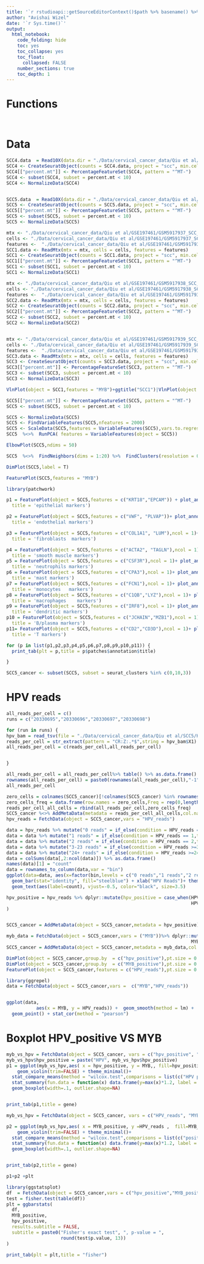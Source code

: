 ```yaml
---
title: '`r rstudioapi::getSourceEditorContext()$path %>% basename() %>% gsub(pattern = "\\.Rmd",replacement = "")`' 
author: "Avishai Wizel"
date: '`r Sys.time()`'
output: 
  html_notebook: 
    code_folding: hide
    toc: yes
    toc_collapse: yes
    toc_float: 
      collapsed: FALSE
    number_sections: true
    toc_depth: 1
---
```





# Functions

```r
```

```r
```

# Data

```r
SCC4.data  = Read10X(data.dir = "./Data/cervical_cancer_data/Qiu et al/SCC4//")
SCC4 <- CreateSeuratObject(counts = SCC4.data, project = "scc", min.cells = 3, min.features = 200)
SCC4[["percent.mt"]] <- PercentageFeatureSet(SCC4, pattern = "^MT-")
SCC4 <- subset(SCC4, subset = percent.mt < 10)
SCC4 <- NormalizeData(SCC4)


SCC5.data  = Read10X(data.dir = "./Data/cervical_cancer_data/Qiu et al/SCC5/")
SCC5 <- CreateSeuratObject(counts = SCC5.data, project = "scc", min.cells = 3, min.features = 200)
SCC5[["percent.mt"]] <- PercentageFeatureSet(SCC5, pattern = "^MT-")
SCC5 <- subset(SCC5, subset = percent.mt < 10)
SCC5 <- NormalizeData(SCC5)

mtx <- "./Data/cervical_cancer_data/Qiu et al/GSE197461/GSM5917937_SCC_1_matrix.mtx.gz"
cells <- "./Data/cervical_cancer_data/Qiu et al/GSE197461/GSM5917937_SCC_1_barcodes.tsv.gz"
features <-  "./Data/cervical_cancer_data/Qiu et al/GSE197461/GSM5917937_SCC_1_features.tsv.gz"
SCC1.data <- ReadMtx(mtx = mtx, cells = cells, features = features)
SCC1 <- CreateSeuratObject(counts = SCC1.data, project = "scc", min.cells = 3, min.features = 200)
SCC1[["percent.mt"]] <- PercentageFeatureSet(SCC1, pattern = "^MT-")
SCC1 <- subset(SCC1, subset = percent.mt < 10)
SCC1 <- NormalizeData(SCC1)

mtx <- "./Data/cervical_cancer_data/Qiu et al/GSE197461/GSM5917938_SCC_2_matrix.mtx.gz"
cells <- "./Data/cervical_cancer_data/Qiu et al/GSE197461/GSM5917938_SCC_2_barcodes.tsv.gz"
features <-  "./Data/cervical_cancer_data/Qiu et al/GSE197461/GSM5917938_SCC_2_features.tsv.gz"
SCC2.data <- ReadMtx(mtx = mtx, cells = cells, features = features)
SCC2 <- CreateSeuratObject(counts = SCC2.data, project = "scc", min.cells = 3, min.features = 200)
SCC2[["percent.mt"]] <- PercentageFeatureSet(SCC2, pattern = "^MT-")
SCC2 <- subset(SCC2, subset = percent.mt < 10)
SCC2 <- NormalizeData(SCC2)


mtx <- "./Data/cervical_cancer_data/Qiu et al/GSE197461/GSM5917939_SCC_3_matrix.mtx.gz"
cells <- "./Data/cervical_cancer_data/Qiu et al/GSE197461/GSM5917939_SCC_3_barcodes.tsv.gz"
features <-  "./Data/cervical_cancer_data/Qiu et al/GSE197461/GSM5917939_SCC_3_features.tsv.gz"
SCC3.data <- ReadMtx(mtx = mtx, cells = cells, features = features)
SCC3 <- CreateSeuratObject(counts = SCC3.data, project = "scc", min.cells = 3, min.features = 200)
SCC3[["percent.mt"]] <- PercentageFeatureSet(SCC3, pattern = "^MT-")
SCC3 <- subset(SCC3, subset = percent.mt < 10)
SCC3 <- NormalizeData(SCC3)


```


```r
VlnPlot(object = SCC1,features = "MYB")+ggtitle("SCC1")|VlnPlot(object = SCC2,features = "MYB")+ggtitle("SCC2")|VlnPlot(object = SCC3,features = "MYB")+ggtitle("SCC3")|VlnPlot(object = SCC4,features = "MYB")+ggtitle("SCC4")|VlnPlot(object = SCC5,features = "MYB",group.by = "orig.ident")+ggtitle("SCC5")
```


```r
SCC5[["percent.mt"]] <- PercentageFeatureSet(SCC5, pattern = "^MT-")
SCC5 <- subset(SCC5, subset = percent.mt < 10)

SCC5 <- NormalizeData(SCC5)
SCC5 <- FindVariableFeatures(SCC5,nfeatures = 2000)
SCC5 <- ScaleData(SCC5,features = VariableFeatures(SCC5),vars.to.regress = c("percent.mt","nCount_RNA"))
SCC5  %<>%  RunPCA( features = VariableFeatures(object = SCC5))
```

```r
ElbowPlot(SCC5,ndims = 50)

```
```r
SCC5  %<>%  FindNeighbors(dims = 1:20) %>%  FindClusters(resolution = 0.2) %>%  RunUMAP(dims = 1:20)
```

```r
DimPlot(SCC5,label = T)
```

```r
FeaturePlot(SCC5,features = "MYB")

```
```r
library(patchwork)

p1 = FeaturePlot(object = SCC5,features = c("KRT18","EPCAM")) + plot_annotation(
  title = 'epithelial markers')

p2 = FeaturePlot(object = SCC5,features = c("VWF", "PLVAP"))+ plot_annotation(
  title = 'endothelial markers')

p3 = FeaturePlot(object = SCC5,features = c("COL1A1", "LUM"),ncol = 1)+ plot_annotation(
  title = 'fibroblasts  markers')

p4 = FeaturePlot(object = SCC5,features = c("ACTA2", "TAGLN"),ncol = 1)+ plot_annotation(
  title = 'smooth muscle markers')
p5 = FeaturePlot(object = SCC5,features = c("CSF3R"),ncol = 1)+ plot_annotation(
  title = 'neutrophils markers')
p6 = FeaturePlot(object = SCC5,features = c("CPA3"),ncol = 1)+ plot_annotation(
  title = 'mast markers')
p7 = FeaturePlot(object = SCC5,features = c("FCN1"),ncol = 1)+ plot_annotation(
  title = 'monocytes   markers')
p8 = FeaturePlot(object = SCC5,features = c("C1QB","LYZ"),ncol = 1)+ plot_annotation(
  title = 'macrophages    markers')
p9 = FeaturePlot(object = SCC5,features = c("IRF8"),ncol = 1)+ plot_annotation(
  title = 'dendritic markers')
p10 = FeaturePlot(object = SCC5,features = c("JCHAIN","MZB1"),ncol = 1)+ plot_annotation(
  title = 'B/plasma markers')
p11= FeaturePlot(object = SCC5,features = c("CD2","CD3D"),ncol = 1)+ plot_annotation(
  title = 'T markers')

for (p in list(p1,p2,p3,p4,p5,p6,p7,p8,p9,p10,p11)) {
  print_tab(plt = p,title = p$patches$annotation$title)

}
```

```r
SCC5_cancer <- subset(SCC5, subset = seurat_clusters %in% c(0,10,3))
```

# HPV reads

```r
all_reads_per_cell = c()
runs = c("20330695","20330696","20330697","20330698")

for (run in runs) {
hpv_bam = read_tsv(file = "./Data/cervical_cancer_data/Qiu et al/SCC5/HPV/" %s+% run %s+% "_reads.tsv",col_select = 1,col_names = F)
reads_per_cell = str_extract(pattern = "CR:Z:.*$",string = hpv_bam$X1) %>% str_sub( start = 6)
all_reads_per_cell = c(reads_per_cell,all_reads_per_cell)


}

all_reads_per_cell = all_reads_per_cell%>% table() %>% as.data.frame() %>% column_to_rownames(".")
rownames(all_reads_per_cell) = paste0(rownames(all_reads_per_cell),"-1")
all_reads_per_cell
```

```r
zero_cells = colnames(SCC5_cancer)[!colnames(SCC5_cancer) %in% rownames(all_reads_per_cell)]
zero_cells_freq = data.frame(row.names = zero_cells,Freq = rep(0,length(zero_cells)))
reads_per_cell_all_cells = rbind(all_reads_per_cell,zero_cells_freq)
SCC5_cancer %<>% AddMetaData(metadata = reads_per_cell_all_cells,col.name = "HPV_reads")
hpv_reads = FetchData(object = SCC5_cancer,vars = "HPV_reads")
```

```r
data = hpv_reads %>% mutate("0 reads" = if_else(condition = HPV_reads == 0,true = 1,false = 0))
data = data %>% mutate("1 reads" = if_else(condition = HPV_reads == 1,true = 1,false = 0))
data = data %>% mutate("2 reads" = if_else(condition = HPV_reads == 2,true = 1,false = 0))
data = data %>% mutate("3-23 reads" = if_else(condition = HPV_reads >=3 &HPV_reads  <24,true = 1,false = 0))
data = data %>% mutate("24+ reads" = if_else(condition = HPV_reads >=24,true = 1,false = 0))
data = colSums(data[,2:ncol(data)]) %>% as.data.frame()
names(data)[1] = "count"
data = rownames_to_column(data,var = "bin")
ggplot(data=data, aes(x=factor(bin,levels = c("0 reads","1 reads","2 reads","3-23 reads","24+ reads")), y=count)) +
  geom_bar(stat="identity", fill="steelblue") + xlab("HPV Reads")+ theme_minimal()+
  geom_text(aes(label=count), vjust=-0.5, color="black", size=3.5)
```


```r

hpv_positive = hpv_reads %>% dplyr::mutate(hpv_positive = case_when(HPV_reads >= 2 ~ "positive",
                                                                    HPV_reads < 2 ~ "negative")
)


SCC5_cancer = AddMetaData(object = SCC5_cancer,metadata = hpv_positive)

myb_data = FetchData(object = SCC5_cancer,vars = ("MYB"))%>% dplyr::mutate(myb_positive = case_when(MYB > 0 ~ "positive",
                                                                    MYB == 0 ~ "negative")) %>% dplyr::select("myb_positive")
SCC5_cancer = AddMetaData(object = SCC5_cancer,metadata = myb_data,col.name = "MYB_positive")

```

```r
DimPlot(object = SCC5_cancer,group.by  = c("hpv_positive"),pt.size = 0.5)
DimPlot(object = SCC5_cancer,group.by  = c("MYB_positive"),pt.size = 0.5)
FeaturePlot(object = SCC5_cancer,features = c("HPV_reads"),pt.size = 0.5)

```


```r
library(ggrepel)
data = FetchData(object = SCC5_cancer,vars =  c("MYB","HPV_reads"))


ggplot(data,
           aes(x = MYB, y = HPV_reads)) +  geom_smooth(method = lm) +
  geom_point() + stat_cor(method = "pearson")
```

# Boxplot HPV_positive VS MYB

```r
myb_vs_hpv = FetchData(object = SCC5_cancer, vars = c("hpv_positive", "MYB"))
myb_vs_hpv$hpv_positive = paste("HPV", myb_vs_hpv$hpv_positive)
p1 = ggplot(myb_vs_hpv,aes( x = hpv_positive, y = MYB,, fill=hpv_positive))+ 
    geom_violin(trim=FALSE) + theme_minimal()+
  stat_compare_means(method = "wilcox.test",comparisons = list(c("HPV positive","HPV negative")))+
  stat_summary(fun.data = function(x) data.frame(y=max(x)*1.2, label = paste("Mean=",round(mean(x),digits = 2))), geom="text") +ylab("log2(gene)")+ggtitle(gene) +
  geom_boxplot(width=.1, outlier.shape=NA) 


print_tab(p1,title = gene)

```

```r
myb_vs_hpv = FetchData(object = SCC5_cancer, vars = c("HPV_reads", "MYB_positive"))

p2 = ggplot(myb_vs_hpv,aes( x = MYB_positive, y =HPV_reads ,  fill=MYB_positive))+ 
    geom_violin(trim=FALSE) + theme_minimal()+
  stat_compare_means(method = "wilcox.test",comparisons = list(c("positive","negative")))+
  stat_summary(fun.data = function(x) data.frame(y=max(x)*1.2, label = paste("Mean=",round(mean(x),digits = 2))), geom="text")+
  geom_boxplot(width=.1, outlier.shape=NA) 


print_tab(p2,title = gene)

```


```r
p1+p2 +plt
```

```r
library(ggstatsplot)
df  = FetchData(object = SCC5_cancer,vars = c("hpv_positive","MYB_positive")) %>% droplevels() 
test = fisher.test(table(df))
plt = ggbarstats(
  df,
  MYB_positive,
  hpv_positive,
  results.subtitle = FALSE,
  subtitle = paste0("Fisher's exact test", ", p-value = ",
                    round(test$p.value, 13))
)

print_tab(plt = plt,title = "fisher")
```




<script src="https://hypothes.is/embed.js" async></script>

